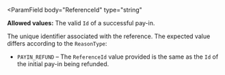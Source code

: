 <ParamField
  body="ReferenceId"
  type="string"
>
**Allowed values:** The valid `Id` of a successful pay-in.

The unique identifier associated with the reference. The expected value differs according to the `ReasonType`:

- `PAYIN_REFUND` – The `ReferenceId` value provided is the same as the `Id` of the initial pay-in being refunded.
</ParamField>